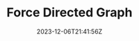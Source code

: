 ---
slug: "force-directed-graph"
title: "Force Directed Graph"
description: " Force Directed Graph that shows which countries share borders"
techs: 
    - "JavaScript"
    - "D3"
    - "CSS" 
date: "2023-12-06T21:41:56Z"
repoUrl: "https://github.com/PabloPicas0/Force-Directed-Graph"
homepageUrl: null
banner: "./images/banner.png"
---